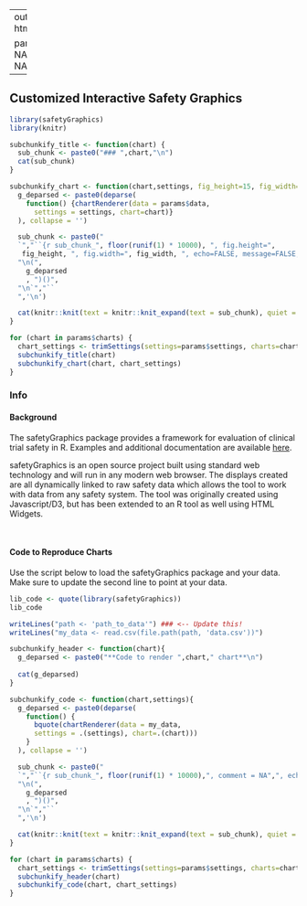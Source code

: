 
---
output:
  html_document

params:
  data: NA
  settings: NA
  charts: NA
  
---

## Customized Interactive Safety Graphics {.tabset .tabset-fade} 

```r
library(safetyGraphics)
library(knitr)

subchunkify_title <- function(chart) {
  sub_chunk <- paste0("### ",chart,"\n")
  cat(sub_chunk)
}

subchunkify_chart <- function(chart,settings, fig_height=15, fig_width=12) {
  g_deparsed <- paste0(deparse(     
    function() {chartRenderer(data = params$data,
      settings = settings, chart=chart)}
  ), collapse = '')

  sub_chunk <- paste0("
  `","``{r sub_chunk_", floor(runif(1) * 10000), ", fig.height=",
   fig_height, ", fig.width=", fig_width, ", echo=FALSE, message=FALSE, warning=FALSE}",
  "\n(", 
    g_deparsed
    , ")()",
  "\n`","``
  ",'\n')

  cat(knitr::knit(text = knitr::knit_expand(text = sub_chunk), quiet = TRUE))
}

for (chart in params$charts) {
  chart_settings <- trimSettings(settings=params$settings, charts=chart)
  subchunkify_title(chart)
  subchunkify_chart(chart, chart_settings)
}

```



### Info

#### Background
The safetyGraphics package provides a framework for evaluation of clinical trial safety in R. Examples and additional documentation are available [here](https://github.com/ASA-DIA-InteractiveSafetyGraphics/safetyGraphics).

safetyGraphics is an open source project built using standard web technology and will run in any modern web browser. The displays created are all dynamically linked to raw safety data which allows the tool to work with data from any safety system. The tool was originally created using Javascript/D3, but has been extended to an R tool as well using HTML Widgets.  
  
<br>

#### Code to Reproduce Charts

Use the script below to load the safetyGraphics package and your data. Make sure to update the second line to point at your data. 

```r
lib_code <- quote(library(safetyGraphics))
lib_code

writeLines("path <- 'path_to_data'") ### <-- Update this!
writeLines("my_data <- read.csv(file.path(path, 'data.csv'))")

```

```r

subchunkify_header <- function(chart){
  g_deparsed <- paste0("**Code to render ",chart," chart**\n")
      
  cat(g_deparsed)
}

subchunkify_code <- function(chart,settings){
  g_deparsed <- paste0(deparse(         
    function() {
      bquote(chartRenderer(data = my_data,
      settings = .(settings), chart=.(chart)))
    }
  ), collapse = '')

  sub_chunk <- paste0("
  `","``{r sub_chunk_", floor(runif(1) * 10000),", comment = NA",", echo=FALSE}",
  "\n(", 
    g_deparsed
    , ")()",
  "\n`","``
  ",'\n')

  cat(knitr::knit(text = knitr::knit_expand(text = sub_chunk), quiet = TRUE))
}

for (chart in params$charts) {
  chart_settings <- trimSettings(settings=params$settings, charts=chart)
  subchunkify_header(chart)
  subchunkify_code(chart, chart_settings)
}

```

